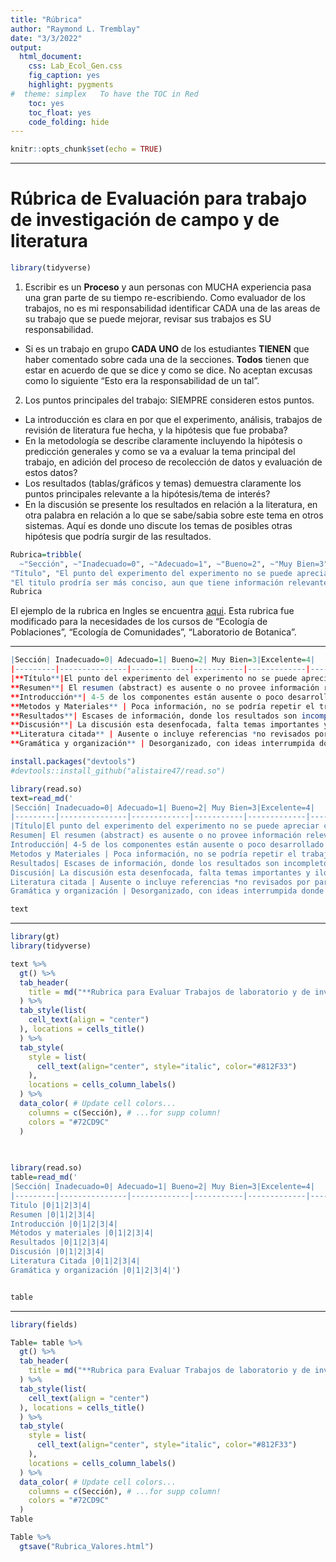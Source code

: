 ```yaml
---
title: "Rúbrica"
author: "Raymond L. Tremblay"
date: "3/3/2022"
output:
  html_document:
    css: Lab_Ecol_Gen.css
    fig_caption: yes
    highlight: pygments
#  theme: simplex   To have the TOC in Red
    toc: yes
    toc_float: yes
    code_folding: hide
---
```


```r
knitr::opts_chunk$set(echo = TRUE)
```

***

# Rúbrica de Evaluación para trabajo de investigación de campo y de literatura


```r
library(tidyverse)
```

1. Escribir es un **Proceso** y aun personas con MUCHA experiencia pasa una gran parte de su tiempo re-escribiendo.  Como evaluador de los trabajos, no es mi responsabilidad identificar CADA una de las areas de su trabajo que se puede mejorar, revisar sus trabajos es SU responsabilidad.  
  - Si es un trabajo en grupo **CADA UNO** de los estudiantes **TIENEN** que haber comentado sobre cada una de la secciones. **Todos** tienen que estar en acuerdo de que se dice y como se dice.  No aceptan excusas como lo siguiente "Esto era la responsabilidad de un tal".   

2. Los puntos principales del trabajo: SIEMPRE consideren estos puntos.
  - La introducción es clara en por que el experimento, análisis, trabajos de revisión de literatura fue hecha, y la hipótesis que fue probaba?
  - En la metodología se describe claramente incluyendo la hipótesis o predicción generales y como se va a evaluar la tema principal del trabajo, en adición del proceso de recolección de datos y evaluación de estos datos?
  - Los resultados (tablas/gráficos y temas) demuestra claramente los puntos principales relevante a la hipótesis/tema de interés?
  - En la discusión se presente los resultados en relación a la literatura, en otra palabra en relación a lo que se sabe/sabia sobre este tema en otros sistemas. Aquí es donde uno discute los temas de posibles otras hipótesis que podría surgir de las resultados.
  
  

```r
Rubrica=tribble(
  ~"Sección", ~"Inadecuado=0", ~"Adecuado=1", ~"Bueno=2", ~"Muy Bien=3", ~"Excelente=4",
"Título", "El punto del experimento del experimento no se puede apreciar con el titulo", "Hay dos o más problemas comparable a lo siguiente: El titulo no es preciso, el experimento es dificil detemrinar por el titulo, la mayoria de la información no esta presente",
"El titulo prodría ser más conciso, aun que tiene información relevante", "El titulo es consico, pero todavia no engloba todavia el concepto principal","El titulo es conciso y expresa bien el trabajo")
Rubrica
```

El ejemplo de la rubrica en Ingles se encuentra [aqui](https://dept.writing.wisc.edu/wac/using-rubrics-to-teach-and-evaluate-writing-in-biology/). Esta rubrica fue modificado para la necesidades de los cursos de "Ecología de Poblaciones", "Ecología de Comunidades", "Laboratorio de Botanica".   


***
```r
|Sección| Inadecuado=0| Adecuado=1| Bueno=2| Muy Bien=3|Excelente=4|
|---------|---------------|-------------|-----------|-------------|-------------|
|**Título**|El punto del experimento del experimento no se puede apreciar con el titulo| Hay dos o más problemas comparable a lo siguiente: El titulo no es preciso, el experimento es difícil determinar por el titulo, la mayoria de la información no esta presente|El titulo prodría ser más conciso, aun que tiene información relevante| El titulo es conciso, pero todavia no engloba todavía el concepto principal| El titulo es conciso y expresa bien el trabajo|
**Resumen**| El resumen (abstract) es ausente o no provee información relevante| Muchas componentes son ausente, no son clarar o no citado de forma clara | Incluye parte de la información| Es conciso, claro pero falta alguna información| Conciso, claro y cubre todas la información y es de 200 palabras o menos|
**Introducción**| 4-5 de los componentes están ausente o poco desarrollado | Cubre algunos componentes pero podría ser más claro y consisto, los aspectos principales pudiese ser más lógico, claro, por ejemplo la información base no esta enfocado en la problemática y racional del tema | Cubre más de los temas, pero todavía falta enfocar el trabajo | El trabajo es conciso y cubre los temas principales del trabajo | Claro, conciso, todos los temas están bien presentado con sus referencias relevantes|
**Metodos y Materiales** | Poca información, no se podría repetir el trabajo | El procedimiento esta presente pero el lector no podría replicar el trabajo | El procedimiento es más claro pero todavía falta detalles | Conciso y claro donde falta algunos puntos y detalles menores | El trabajo es claro y se podría replicar|
**Resultados**| Escases de información, donde los resultados son incompletos (gráficos, tablas etc) | La tablas y gráficos y descripción de ellas están ausente o no suficiente clara para entender los resultados | Se presento los resultados suficiente bien pero tiene unas lagunas en la información, como descripción incompleta de los resultados, promedios, varianzas, unidades de medida | Ha presentado en el texto y gráficos/tablas los resultados de forma concisa y clara, con detalles menores que en las tablas que son ausente | La sección de resultados esta bien organizada y se entiende bien los resultados del texto y las figuras/tablas|
**Discusión**| La discusión esta desenfocada, falta temas importantes y ilógica sin evaluación **Critica** de los resultados. No apoyado de la literatura revisada por pares | Hay algunos de los temas anteriores incluido, pero la mayoría no están desarrollada con suficiente detalles | La discusión incluye 2 o más de los temas anteriores con cierto detalles de discusión apoyado por la literatura | La mayoría de los temas están discutido y apoyado por la literatura | Todos los temas están presente con un desarrollo lógico y apoyado de la literatura y una discusión con elementos que sugiere pensamiento critico|
**Literatura citada** | Ausente o incluye referencias *no revisados por pares* en el cuerpo de su trabajo | Presente pero no orden alfabético y/o no cumple con consistencia en su descripción o uso inadecuado | En orden alfabético, pero no incluye la cantidad todas las referencias pedido, o no incluye referencias en todas las secciones (introducción, métodos, discusión) | En orden alfabético, pero no incluye la cantidad todas las referencias pedido, o no incluye referencias en todas las secciones (introducción, métodos, discusión), falta alguna de la información | Referencias en todas las secciones de su trabajo, y orden alfabético con SOLAMENTE artículos revisado por pares |
**Gramática y organización** | Desorganizado, con ideas interrumpida donde no hay flujo de ideas | Problema con la organización de la secciones, dificultad con la claridad y errores gramaticales | Organización un poco problemático con el flujo de ideas, por ejemplo, la explicación de los métodos en la sección de resultados, y errores gramaticales | La organización esta bien, con pocos problemas de estructura de frase que no son claras o que las ideas no fluje o errores gramaticales | Organización excelente, las ideas fluje, la selección del vocabulario es correcta con pocos errores gramaticales | 
``` 



```r
install.packages("devtools")
#devtools::install_github("alistaire47/read.so")
```



```r

library(read.so)
text=read_md('
|Sección| Inadecuado=0| Adecuado=1| Bueno=2| Muy Bien=3|Excelente=4|
|---------|---------------|-------------|-----------|-------------|-------------|
|Título|El punto del experimento del experimento no se puede apreciar con el titulo| Hay dos o más problemas comparable a lo siguiente: El titulo no es preciso, el experimento es difícil determinar por el titulo, la mayoria de la información no esta presente|El titulo prodría ser más conciso, aun que tiene información relevante| El titulo es conciso, pero todavia no engloba todavía el concepto principal| El titulo es conciso y expresa bien el trabajo|
Resumen| El resumen (abstract) es ausente o no provee información relevante| Muchas componentes son ausente, no son clarar o no citado de forma clara | Incluye parte de la información| Es conciso, claro pero falta alguna información| Conciso, claro y cubre todas la información y es de 200 palabras o menos|
Introducción| 4-5 de los componentes están ausente o poco desarrollado | Cubre algunos componentes pero podría ser más claro y consisto, los aspectos principales pudiese ser más lógico, claro, por ejemplo la información base no esta enfocado en la problemática y racional del tema | Cubre más de los temas, pero todavía falta enfocar el trabajo | El trabajo es conciso y cubre los temas principales del trabajo | Claro, conciso, todos los temas están bien presentado con sus referencias relevantes|
Metodos y Materiales | Poca información, no se podría repetir el trabajo | El procedimiento esta presente pero el lector no podría replicar el trabajo | El procedimiento es más claro pero todavía falta detalles | Conciso y claro donde falta algunos puntos y detalles menores | El trabajo es claro y se podría replicar|
Resultados| Escases de información, donde los resultados son incompletos (gráficos, tablas etc) | La tablas y gráficos y descripción de ellas están ausente o no suficiente clara para entender los resultados | Se presento los resultados suficiente bien pero tiene unas lagunas en la información, como descripción incompleta de los resultados, promedios, varianzas, unidades de medida | Ha presentado en el texto y gráficos/tablas los resultados de forma concisa y clara, con detalles menores que en las tablas que son ausente | La sección de resultados esta bien organizada y se entiende bien los resultados del texto y las figuras/tablas|
Discusión| La discusión esta desenfocada, falta temas importantes y ilógica sin evaluación **Critica** de los resultados. No apoyado de la literatura revisada por pares | Hay algunos de los temas anteriores incluido, pero la mayoría no están desarrollada con suficiente detalles | La discusión incluye 2 o más de los temas anteriores con cierto detalles de discusión apoyado por la literatura | La mayoría de los temas están discutido y apoyado por la literatura | Todos los temas están presente con un desarrollo lógico y apoyado de la literatura y una discusión con elementos que sugiere pensamiento critico|
Literatura citada | Ausente o incluye referencias *no revisados por pares* en el cuerpo de su trabajo | Presente pero no orden alfabético y/o no cumple con consistencia en su descripción o uso inadecuado | En orden alfabético, pero no incluye la cantidad todas las referencias pedido, o no incluye referencias en todas las secciones (introducción, métodos, discusión) | En orden alfabético, pero no incluye la cantidad todas las referencias pedido, o no incluye referencias en todas las secciones (introducción, métodos, discusión), falta alguna de la información | Referencias en todas las secciones de su trabajo, y orden alfabético con SOLAMENTE artículos revisado por pares |
Gramática y organización | Desorganizado, con ideas interrumpida donde no hay flujo de ideas | Problema con la organización de la secciones, dificultad con la claridad y errores gramaticales | Organización un poco problemático con el flujo de ideas, por ejemplo, la explicación de los métodos en la sección de resultados, y errores gramaticales | La organización esta bien, con pocos problemas de estructura de frase que no son claras o que las ideas no fluje o errores gramaticales | Organización excelente, las ideas fluje, la selección del vocabulario es correcta con pocos errores gramaticales | ')

text
```


***


```r
library(gt)
library(tidyverse)
```



```r
text %>% 
  gt() %>% 
  tab_header(
    title = md("**Rubrica para Evaluar Trabajos de laboratorio y de investigación**")
  ) %>% 
  tab_style(list(
    cell_text(align = "center")
  ), locations = cells_title()
  ) %>% 
  tab_style(
    style = list(
      cell_text(align="center", style="italic", color="#812F33")
    ),
    locations = cells_column_labels()
  ) %>% 
  data_color( # Update cell colors...
    columns = c(Sección), # ...for supp column!
    colors = "#72CD9C"
  ) 
  
  
```




```r
library(read.so)
table=read_md('
|Sección| Inadecuado=0| Adecuado=1| Bueno=2| Muy Bien=3|Excelente=4|
|---------|---------------|-------------|-----------|-------------|-------------|
Titulo |0|1|2|3|4|
Resumen |0|1|2|3|4|
Introducción |0|1|2|3|4|
Métodos y materiales |0|1|2|3|4|
Resultados |0|1|2|3|4|
Discusión |0|1|2|3|4|
Literatura Citada |0|1|2|3|4|
Gramática y organización |0|1|2|3|4|')


table
```

***

```r
library(fields)

Table= table %>% 
  gt() %>% 
  tab_header(
    title = md("**Rubrica para Evaluar Trabajos de laboratorio y de investigación**")
  ) %>% 
  tab_style(list(
    cell_text(align = "center")
  ), locations = cells_title()
  ) %>% 
  tab_style(
    style = list(
      cell_text(align="center", style="italic", color="#812F33")
    ),
    locations = cells_column_labels()
  ) %>% 
  data_color( # Update cell colors...
    columns = c(Sección), # ...for supp column!
    colors = "#72CD9C"
  )
Table
```

```r
Table %>% 
  gtsave("Rubrica_Valores.html")
```